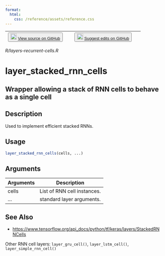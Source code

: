 ```yaml
---
format:
  html:
    css: /reference/assets/reference.css
---
```


| <button class="button"> ![](/reference/assets/GitHub-Mark-32px.png){width="20"} [View source on GitHub](https://github.com/rstudio/keras//blob/main/R/layers-recurrent-cells.R) </button> | <button class="button"> ![](/reference/assets/GitHub-Mark-32px.png){width="20"} [Suggest edits on GitHub](https://github.com/rstudio/keras//edit/main/R/layers-recurrent-cells.R) </button> |
|:------------------------------:|:--------------------------------------:|

*R/layers-recurrent-cells.R*

# layer_stacked_rnn_cells

## Wrapper allowing a stack of RNN cells to behave as a single cell

## Description
Used to implement efficient stacked RNNs. 


## Usage
```r
layer_stacked_rnn_cells(cells, ...) 
```

## Arguments
|Arguments|Description|
|---|---|
| cells | List of RNN cell instances. |
| ... | standard layer arguments. |






## See Also

- [https://www.tensorflow.org/api_docs/python/tf/keras/layers/StackedRNNCells](https://www.tensorflow.org/api_docs/python/tf/keras/layers/StackedRNNCells)

Other RNN cell layers:  `layer_gru_cell()`, `layer_lstm_cell()`, `layer_simple_rnn_cell()`

